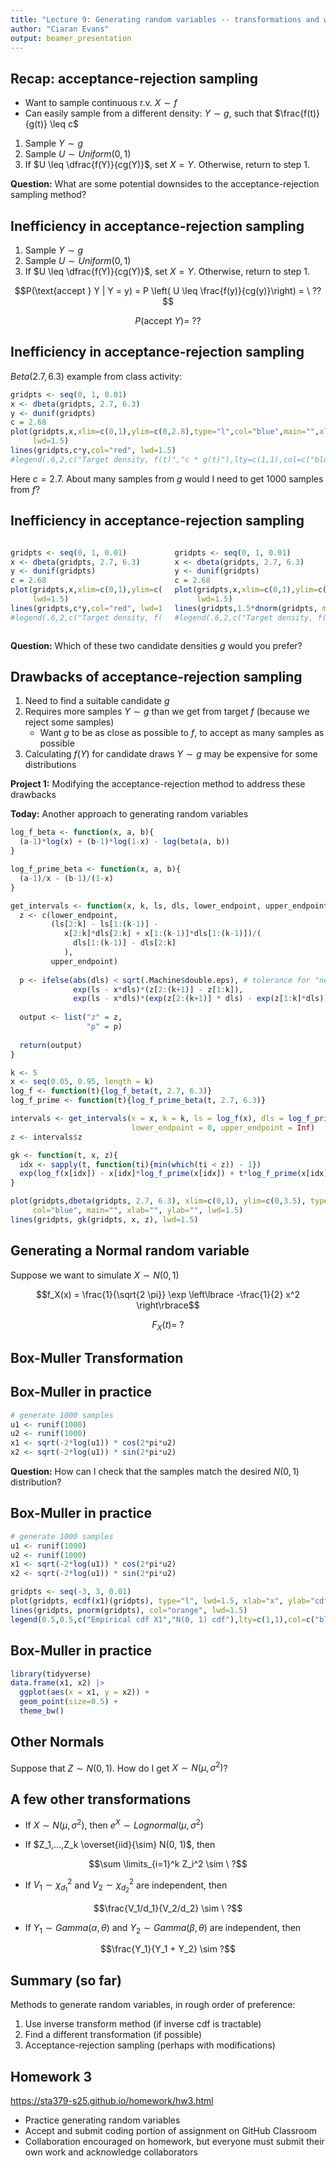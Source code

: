 ```yaml
---
title: "Lecture 9: Generating random variables -- transformations and wrap-up"
author: "Ciaran Evans"
output: beamer_presentation
---
```


## Recap: acceptance-rejection sampling

* Want to sample continuous r.v. $X \sim f$
* Can easily sample from a different density: $Y \sim g$, such that $\frac{f(t)}{g(t)} \leq c$


1. Sample $Y \sim g$
2. Sample $U \sim Uniform(0, 1)$
3. If $U \leq \dfrac{f(Y)}{cg(Y)}$, set $X = Y$. Otherwise, return to step 1.

**Question:** What are some potential downsides to the acceptance-rejection sampling method?

\vspace{3cm}


## Inefficiency in acceptance-rejection sampling

1. Sample $Y \sim g$
2. Sample $U \sim Uniform(0, 1)$
3. If $U \leq \dfrac{f(Y)}{cg(Y)}$, set $X = Y$. Otherwise, return to step 1.

$$P(\text{accept } Y | Y = y) = P \left( U \leq \frac{f(y)}{cg(y)}\right) = \ ??$$

$$P(\text{accept } Y) = \ ??$$

\vspace{4cm}

## Inefficiency in acceptance-rejection sampling

$Beta(2.7, 6.3)$ example from class activity:

```r
gridpts <- seq(0, 1, 0.01)
x <- dbeta(gridpts, 2.7, 6.3)
y <- dunif(gridpts)
c = 2.68
plot(gridpts,x,xlim=c(0,1),ylim=c(0,2.8),type="l",col="blue",main="",xlab="",ylab="",
     lwd=1.5)
lines(gridpts,c*y,col="red", lwd=1.5)
#legend(.6,2,c("Target density, f(t)","c * g(t)"),lty=c(1,1),col=c("blue","red"))
```

Here $c = 2.7$. About many samples from $g$ would I need to get 1000 samples from $f$?

\vspace{2cm}

## Inefficiency in acceptance-rejection sampling

:::: {.columns}

::: {.column width="50%"}

```r
gridpts <- seq(0, 1, 0.01)
x <- dbeta(gridpts, 2.7, 6.3)
y <- dunif(gridpts)
c = 2.68
plot(gridpts,x,xlim=c(0,1),ylim=c(0,2.8),type="l",col="blue",main="",xlab="",ylab="",
     lwd=1.5)
lines(gridpts,c*y,col="red", lwd=1.5)
#legend(.6,2,c("Target density, f(t)","c * g(t)"),lty=c(1,1),col=c("blue","red"))
```

:::

::: {.column width="50%"}

```r
gridpts <- seq(0, 1, 0.01)
x <- dbeta(gridpts, 2.7, 6.3)
y <- dunif(gridpts)
c = 2.68
plot(gridpts,x,xlim=c(0,1),ylim=c(0,2.8),type="l",col="blue",main="",xlab="",ylab="",
     lwd=1.5)
lines(gridpts,1.5*dnorm(gridpts, mean=0.22, sd=0.22),col="red", lwd=1.5)
#legend(.6,2,c("Target density, f(t)","c * g(t)"),lty=c(1,1),col=c("blue","red"))
```

:::

::::

**Question:** Which of these two candidate densities $g$ would you prefer? 

\vspace{2cm}

## Drawbacks of acceptance-rejection sampling

1. Need to find a suitable candidate $g$
2. Requires more samples $Y \sim g$ than we get from target $f$ (because we reject some samples)
    * Want $g$ to be as close as possible to $f$, to accept as many samples as possible
3. Calculating $f(Y)$ for candidate draws $Y \sim g$ may be expensive for some distributions

**Project 1:** Modifying the acceptance-rejection method to address these drawbacks

**Today:** Another approach to generating random variables


```r
log_f_beta <- function(x, a, b){
  (a-1)*log(x) + (b-1)*log(1-x) - log(beta(a, b))
}

log_f_prime_beta <- function(x, a, b){
  (a-1)/x - (b-1)/(1-x)
}

get_intervals <- function(x, k, ls, dls, lower_endpoint, upper_endpoint){
  z <- c(lower_endpoint,
         (ls[2:k] - ls[1:(k-1)] - 
            x[2:k]*dls[2:k] + x[1:(k-1)]*dls[1:(k-1)])/(
              dls[1:(k-1)] - dls[2:k]
            ),
         upper_endpoint)
  
  p <- ifelse(abs(dls) < sqrt(.Machine$double.eps), # tolerance for "near equality"
              exp(ls - x*dls)*(z[2:(k+1)] - z[1:k]),
              exp(ls - x*dls)*(exp(z[2:(k+1)] * dls) - exp(z[1:k]*dls))/dls)
  
  output <- list("z" = z,
                 "p" = p)
  
  return(output)
}
```


```r
k <- 5
x <- seq(0.05, 0.95, length = k)
log_f <- function(t){log_f_beta(t, 2.7, 6.3)}
log_f_prime <- function(t){log_f_prime_beta(t, 2.7, 6.3)}

intervals <- get_intervals(x = x, k = k, ls = log_f(x), dls = log_f_prime(x), 
                           lower_endpoint = 0, upper_endpoint = Inf)
z <- intervals$z

gk <- function(t, x, z){
  idx <- sapply(t, function(ti){min(which(ti < z)) - 1})
  exp(log_f(x[idx]) - x[idx]*log_f_prime(x[idx]) + t*log_f_prime(x[idx]))
}

plot(gridpts,dbeta(gridpts, 2.7, 6.3), xlim=c(0,1), ylim=c(0,3.5), type="l", 
     col="blue", main="", xlab="", ylab="", lwd=1.5)
lines(gridpts, gk(gridpts, x, z), lwd=1.5)
```


## Generating a Normal random variable

Suppose we want to simulate $X \sim N(0, 1)$

$$f_X(x) = \frac{1}{\sqrt{2 \pi}} \exp \left\lbrace -\frac{1}{2} x^2 \right\rbrace$$

$$F_X(t) = \ ?$$

## Box-Muller Transformation

## Box-Muller in practice

```r
# generate 1000 samples
u1 <- runif(1000)
u2 <- runif(1000)
x1 <- sqrt(-2*log(u1)) * cos(2*pi*u2)
x2 <- sqrt(-2*log(u1)) * sin(2*pi*u2)
```

**Question:** How can I check that the samples match the desired $N(0, 1)$ distribution?

## Box-Muller in practice

```r
# generate 1000 samples
u1 <- runif(1000)
u2 <- runif(1000)
x1 <- sqrt(-2*log(u1)) * cos(2*pi*u2)
x2 <- sqrt(-2*log(u1)) * sin(2*pi*u2)
```

```r
gridpts <- seq(-3, 3, 0.01)
plot(gridpts, ecdf(x1)(gridpts), type="l", lwd=1.5, xlab="x", ylab="cdf")
lines(gridpts, pnorm(gridpts), col="orange", lwd=1.5)
legend(0.5,0.5,c("Empirical cdf X1","N(0, 1) cdf"),lty=c(1,1),col=c("black","orange"))
```

## Box-Muller in practice


```r
library(tidyverse)
data.frame(x1, x2) |>
  ggplot(aes(x = x1, y = x2)) +
  geom_point(size=0.5) +
  theme_bw()
```


## Other Normals

Suppose that $Z \sim N(0, 1)$. How do I get $X \sim N(\mu, \sigma^2)$?

\vspace{4cm}

## A few other transformations

* If $X \sim N(\mu, \sigma^2)$, then $e^X \sim Lognormal(\mu, \sigma^2)$

* If $Z_1,...,Z_k \overset{iid}{\sim} N(0, 1)$, then 

$$\sum \limits_{i=1}^k Z_i^2 \sim \ ?$$

* If $V_1 \sim \chi^2_{d_1}$ and $V_2 \sim \chi^2_{d_2}$ are independent, then 

$$\frac{V_1/d_1}{V_2/d_2} \sim \ ?$$

* If $Y_1 \sim Gamma(\alpha, \theta)$ and $Y_2 \sim Gamma(\beta, \theta)$ are independent, then

$$\frac{Y_1}{Y_1 + Y_2} \sim ?$$

## Summary (so far)

Methods to generate random variables, in rough order of preference:

1. Use inverse transform method (if inverse cdf is tractable)
2. Find a different transformation (if possible)
3. Acceptance-rejection sampling (perhaps with modifications)

## Homework 3

[https://sta379-s25.github.io/homework/hw3.html](https://sta379-s25.github.io/homework/hw3.html)

* Practice generating random variables
* Accept and submit coding portion of assignment on GitHub Classroom
* Collaboration encouraged on homework, but everyone must submit their own work and acknowledge collaborators
    